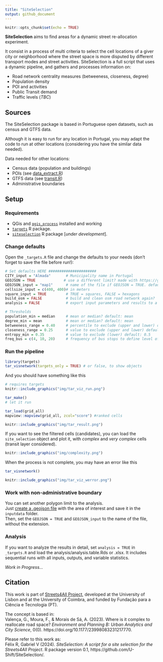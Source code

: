 ```yaml
---
title: "SiteSelection"
output: github_document
---
```


```r
knitr::opts_chunk$set(echo = TRUE)
```

**SiteSelection** aims to find areas for a dynamic street re-allocation experiment.

It consist in a process of multi criteria to select the cell locations of a giver city or neighborhood where the street space is more disputed by different transport modes and street activities. 
SiteSelection is a full script that uses a dynamic pipeline, and gathers and processes information on:

* Road network centrality measures (betweeness, closeness, degree)
* Population density
* POI and activities
* Public Transit demand
* Traffic levels (_TBC_)

## Sources

The SiteSelection package is based in Portuguese open datasets, such as census and GTFS data.

Although it is easy to run for any location in Portugal, you may adapt the code to run at other locations (considering you have the similar data needed).

Data needed for other locations:

* Census data (population and buildings)
* POIs (see [data_extract.R](https://github.com/U-Shift/SiteSelection/blob/fc0bce07acf3b60ce0bfe1d26511acd7c2d5c083/code/data_extract.R#L146))
* GTFS data (see [transit.R](https://github.com/U-Shift/SiteSelection/blob/main/code/transit.R))
* Administrative boundaries


## Setup

### Requirements

*   QGis and [`qgis_process`](https://r-spatial.github.io/qgisprocess/) installed and working
*   [`targets`](https://books.ropensci.org/targets/) R package.
*   [`siteselection`]() R package [_under development_].

### Change defaults

Open the `_targets.R` file and change the defaults to your needs (don't forget to save the file before run!):

```r
# Set defaults HERE ######################
CITY_input = "Almada"       # Municipality name in Portugal
GEOJSON = TRUE             # use a different limit? made with https://geojson.io/ and saved in inputdata/*.geojson
GEOJSON_input = "map1"      # name of the file if GEOJSON = TRUE. default: "map1"
cellsize_input = c(400, 400)# in meters
square_input = TRUE         # TRUE = squares, FALSE = hexagons
build_osm = FALSE           # build and clean osm road network again?
analysis = FALSE            # export input parameters and results to a xls file? default: FALSE

# Thresholds
population_min = median     # mean or median? default: mean
degree_min = mean           # mean or median? default: mean
betweeness_range = 0.40     # percentile to exclude (upper and lower) default: 0.25
closeness_range = 0.25      # value to exclude (upper and lower) default: 0.25
entropy_min = 0.35          # value to exclude (lower) default: 0.5
freq_bus = c(4, 10, 20)     # frequency of bus stops to define level of service. last 2 will remain. default: c(4, 10, 20) 

```

### Run the pipeline

```r
library(targets)
tar_visnetwork(targets_only = TRUE) # or false, to show objects
```

And you should have something like this

```r
# requires targets
knitr::include_graphics("img/tar_viz_run.png")
```

```r
tar_make()
# let it run

tar_load(grid_all)
mapview::mapview(grid_all, zcol="score") #ranked cells
```
```r
knitr::include_graphics("img/tar_result.png")
```

If you want to see the filtered cells (candidates), you can load the `site_selection` object and plot it, with *complex* and *very complex* cells (transit layer considered).

```r
knitr::include_graphics("img/complexity.png")
```


When the process is not complete, you may have an error like this

```r
tar_visnetwork()
```
```r
knitr::include_graphics("img/tar_viz_werror.png")
```

### Work with non-administrative boundary

You can set another polygon limit to the analysis.  
Just [create a .geojson file](https://geojson.io/) with the area of interest and save it in the `inputdata` folder.  
Then, set the `GEOJSON = TRUE` and `GEOJSON_input` to the name of the file, without the extension.


### Analysis

If you want to analyze the results in detail, set `analysis = TRUE` in `_targets.R` and load the analysis/analysis.table.Rds or .xlsx.
It includes sequential runs with all inputs, outputs, and variable statistics.

_Work in Progress..._

## Citation

This work is part of [Streets4All Project](https://streets4all.tecnico.ulisboa.pt), developed at the University of Lisbon and at the University of Coimbra, and funded by Fundação para a Ciência e Tecnologia (PT).

The concept is based in:  
Valença, G., Moura, F., & Morais de Sá, A. (2023). Where is it complex to reallocate road space? *Environment and Planning B: Urban Analytics and City Science*, 0(0). https://doi.org/10.1177/23998083231217770.


Please refer to this work as:  
Félix R, Gabriel V (2024). *SiteSelection: A script for a site selection for the Streets4All Project*. R package version 0.1, https://github.com/U-Shift/SiteSelection/. 
